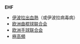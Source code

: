'''EHF'''
* [[伊波拉出血熱|伊波拉出血熱]]（或伊波拉病毒病）
* [[欧洲曲棍球联合会|欧洲曲棍球联合会]]
* [[欧洲手球联合会|欧洲手球联合会]]
* [[極高頻|極高頻]]
{{disambig|cat=三字拉丁字母縮寫消歧義}}